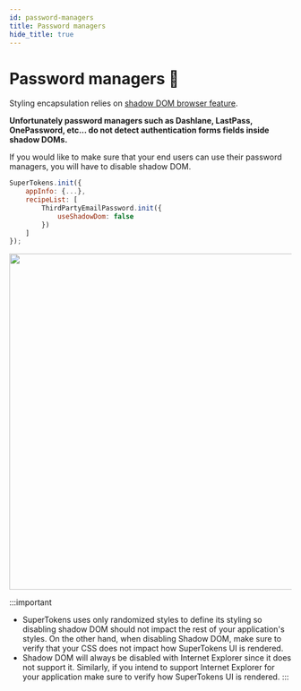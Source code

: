 ```yaml
---
id: password-managers
title: Password managers
hide_title: true
---
```


# Password managers 🔑


Styling encapsulation relies on <a href="https://developer.mozilla.org/en-US/docs/Web/Web_Components/Using_shadow_DOM" target="_blank" rel="noreferer noopener">shadow DOM browser feature</a>. 

**Unfortunately password managers such as Dashlane, LastPass, OnePassword, etc... do not detect authentication forms fields inside shadow DOMs.**

 If you would like to make sure that your end users can use their password managers, you will have to disable shadow DOM. 



<!--DOCUSAURUS_CODE_TABS-->
<!--ReactJS-->
```js
SuperTokens.init({
    appInfo: {...},
    recipeList: [
        ThirdPartyEmailPassword.init({
            useShadowDom: false
        })
    ]
});
```
<!--END_DOCUSAURUS_CODE_TABS-->

<img width="600px" src="/docs/static/assets/emailpassword/password-manager.png" />


:::important
- SuperTokens uses only randomized styles to define its styling so disabling shadow DOM  should not impact the rest of your application's styles. On the other hand, when disabling Shadow DOM, make sure to verify that your CSS does not impact how SuperTokens UI is rendered.
- Shadow DOM will always be disabled with Internet Explorer since it does not support it. Similarly, if you intend to support Internet Explorer for your application make sure to verify how SuperTokens UI is rendered.
:::
